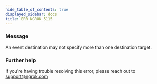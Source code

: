 ```yaml
---
hide_table_of_contents: true
displayed_sidebar: docs
title: ERR_NGROK_5115
---
```


### Message

An event destination may not specify more than one destination target.

### Further help

If you're having trouble resolving this error, please reach out to [support@ngrok.com](mailto:support@ngrok.com?subject=Help%20with%20ERR_NGROK_5115)
